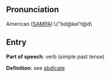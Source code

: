 == Pronunciation ==

American ([[SAMPA]]):\{"bd@keI't@d\

== Entry ==

'''Part of speech''': verb (simple past tense)

'''Definition''': see [[abdicate]]

{{stub}}
